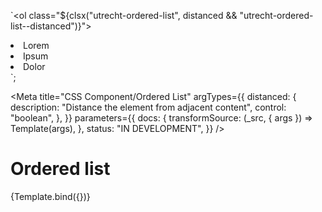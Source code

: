 <!--
@license EUPL-1.2
Copyright (c) 2021 Robbert Broersma
-->


  `<ol class="${clsx("utrecht-ordered-list", distanced && "utrecht-ordered-list--distanced")}">
  <li class="utrecht-ordered-list__item">Lorem</li>
  <li class="utrecht-ordered-list__item">Ipsum</li>
  <li class="utrecht-ordered-list__item">Dolor</li>
</ol>`;

<Meta
  title="CSS Component/Ordered List"
  argTypes={{
    distanced: {
      description: "Distance the element from adjacent content",
      control: "boolean",
    },
  }}
  parameters={{
    docs: {
      transformSource: (_src, { args }) => Template(args),
    },
    status: "IN DEVELOPMENT",
  }}
/>

# Ordered list

<Canvas>
  <Story
    name="Ordered list"
    args={{
      distanced: true,
    }}
  >
    {Template.bind({})}
  </Story>
</Canvas>

<ArgsTable story="Ordered list" />
